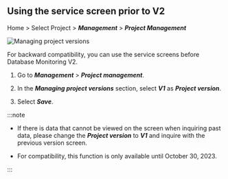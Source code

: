 ## Using the service screen prior to V2

Home > Select Project > **_Management_** > **_Project Management_**

![Managing project versions](/img/db-v2-ver-management.png)

For backward compatibility, you can use the service screens before Database Monitoring V2. 

1.  Go to **_Management_** > **_Project management_**.

2.  In the **_Managing project versions_** section, select **_V1_** as **_Project version_**. 

3.  Select **_Save_**.

:::note

-   If there is data that cannot be viewed on the screen when inquiring past data, please change the **_Project version_** to **_V1_** and inquire with the previous version screen.

-   For compatibility, this function is only available until October 30, 2023.

:::
